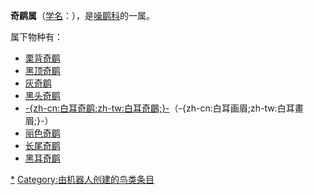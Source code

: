 {{noteTA
|1=zh-cn:白耳奇鹛; zh-tw:白耳畫眉; 
}}
{{automatic taxobox
| name = 奇鹛属
| image = Heterophasia auricularis.jpg
| image_width = 260px
| image_caption = [[白耳畫眉|白耳畫眉]] ''Heterophasia auricularis''
| taxon=Heterophasia
| authority = [[爱德华·布莱思|Blyth]], 1842
| subdivision_ranks = [[物种|种]]
| subdivision = 见正文
}}

'''奇鹛属'''（[[学名|学名]]：{{lang|la|''Heterophasia''}}），是[[噪鹛科|噪鹛科]]的一属。

属下物种有：
* [[栗背奇鹛|栗背奇鹛]] {{lang|la|''Heterophasia annectens''}}
* [[黑顶奇鹛|黑顶奇鹛]] {{lang|la|''Heterophasia capistrata''}}
* [[灰奇鹛|灰奇鹛]] {{lang|la|''Heterophasia gracilis''}}
* [[黑头奇鹛|黑头奇鹛]] {{lang|la|''Heterophasia melanoleuca''}}
* [[白耳奇鹛|-{zh-cn:白耳奇鹛;zh-tw:白耳奇鶥;}-]]（-{zh-cn:白耳画眉;zh-tw:白耳畫眉;}-） {{lang|la|''Heterophasia auricularis''}}
* [[丽色奇鹛|丽色奇鹛]] {{lang|la|''Heterophasia pulchella''}}
* [[长尾奇鹛|长尾奇鹛]] {{lang|la|''Heterophasia picaoides''}}
* [[黑耳奇鹛|黑耳奇鹛]] {{lang|la|''Heterophasia desgodinsi''}}
{{Taxonbar|from=Q2328189}}

[[Category:奇鹛属|*]]
[[Category:由机器人创建的鸟类条目|Category:由机器人创建的鸟类条目]]
